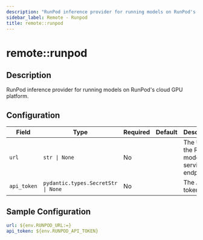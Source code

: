 ```yaml
---
description: "RunPod inference provider for running models on RunPod's cloud GPU platform."
sidebar_label: Remote - Runpod
title: remote::runpod
---
```


# remote::runpod

## Description

RunPod inference provider for running models on RunPod's cloud GPU platform.

## Configuration

| Field | Type | Required | Default | Description |
|-------|------|----------|---------|-------------|
| `url` | `str \| None` | No |  | The URL for the Runpod model serving endpoint |
| `api_token` | `pydantic.types.SecretStr \| None` | No |  | The API token |

## Sample Configuration

```yaml
url: ${env.RUNPOD_URL:=}
api_token: ${env.RUNPOD_API_TOKEN}
```
